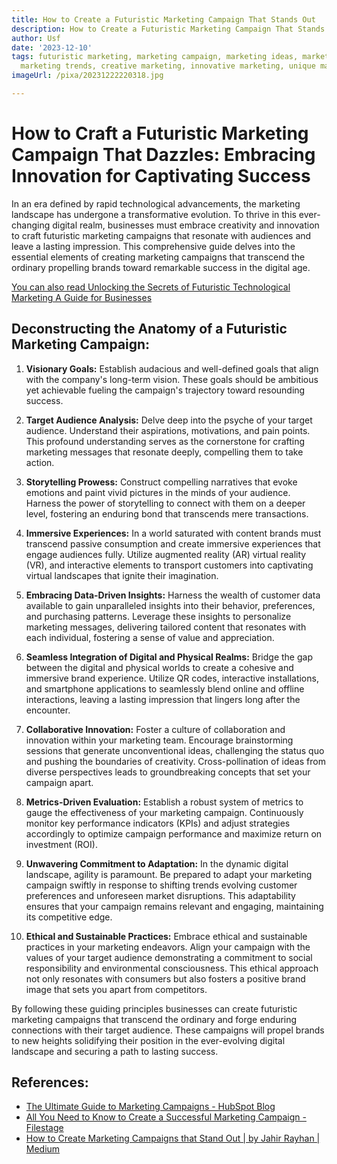 ```yaml
---
title: How to Create a Futuristic Marketing Campaign That Stands Out
description: How to Create a Futuristic Marketing Campaign That Stands Out
author: Usf
date: '2023-12-10'
tags: futuristic marketing, marketing campaign, marketing ideas, marketing strategies,
  marketing trends, creative marketing, innovative marketing, unique marketing
imageUrl: /pixa/20231222220318.jpg

---
```

# How to Craft a Futuristic Marketing Campaign That Dazzles: Embracing  Innovation for Captivating Success


In an era defined by rapid technological advancements, the  marketing landscape has undergone a transformative evolution. To thrive in this ever-changing digital realm, businesses  must embrace creativity and innovation to craft futuristic marketing campaigns that resonate with audiences and leave a  lasting impression. This comprehensive guide delves into the essential elements of  creating marketing campaigns that transcend the ordinary propelling  brands toward remarkable success in the digital age.


[You can also read Unlocking the Secrets of Futuristic Technological Marketing A Guide for Businesses](Unlocking%20the%20Secrets%20of%20Futuristic%20Technological%20Marketing%20A%20Guide%20for%20Businesses)


## Deconstructing the Anatomy of a Futuristic Marketing Campaign:


1. **Visionary Goals:** Establish audacious and well-defined goals that align with the company's long-term vision. These goals should be ambitious yet achievable fueling the campaign's trajectory toward resounding success.


2. **Target Audience Analysis:** Delve deep into the psyche of your target audience. Understand their aspirations, motivations, and pain points. This  profound understanding serves as the cornerstone for crafting marketing messages that resonate deeply, compelling them to take action.


3. **Storytelling Prowess:** Construct compelling narratives that evoke emotions and paint vivid pictures in the minds of your audience.  Harness  the power  of storytelling to connect with them on a deeper level, fostering an enduring bond  that transcends mere transactions.


4. **Immersive Experiences:** In a world saturated  with content brands  must transcend passive consumption and create immersive  experiences that engage audiences fully.  Utilize augmented reality (AR) virtual reality (VR), and interactive elements to transport  customers into captivating virtual landscapes  that ignite their imagination.


5. **Embracing Data-Driven Insights:** Harness the wealth of  customer data available to gain unparalleled insights into their  behavior, preferences, and purchasing patterns. Leverage these insights to personalize  marketing messages,  delivering  tailored content that resonates with each individual, fostering a sense of value and appreciation.


6. **Seamless Integration of  Digital and Physical Realms:** Bridge the gap  between the digital and physical worlds to  create a cohesive and immersive brand experience.  Utilize  QR codes, interactive installations, and smartphone applications to seamlessly blend  online and offline  interactions, leaving a lasting impression that lingers long after the encounter.


7. **Collaborative Innovation:**  Foster a culture of  collaboration  and  innovation  within your marketing team. Encourage brainstorming sessions that generate unconventional ideas, challenging  the status quo and pushing the boundaries of creativity. Cross-pollination of ideas from diverse perspectives leads to  groundbreaking concepts  that  set your campaign apart.


8. **Metrics-Driven Evaluation:** Establish a robust  system of metrics to gauge the effectiveness of your marketing campaign. Continuously monitor  key performance indicators (KPIs) and adjust strategies accordingly to  optimize campaign performance and maximize  return on  investment (ROI).


9. **Unwavering Commitment to Adaptation:** In the dynamic digital  landscape, agility is  paramount. Be prepared to  adapt your marketing campaign swiftly in response  to shifting trends evolving customer preferences and unforeseen market disruptions. This adaptability ensures that your  campaign remains relevant and engaging, maintaining its  competitive  edge.


10. **Ethical and Sustainable Practices:** Embrace ethical and sustainable  practices in your marketing  endeavors. Align your campaign with the values of your target audience demonstrating a commitment to  social responsibility and environmental consciousness. This ethical  approach not only resonates with consumers but also fosters a  positive brand image that sets you apart from competitors.


By following these guiding principles businesses can create futuristic marketing campaigns that transcend the ordinary and  forge enduring connections with their target audience. These campaigns will propel brands to new heights solidifying their position in the ever-evolving digital landscape and securing a path to lasting success.

## References:
- [The Ultimate Guide to Marketing Campaigns - HubSpot Blog](https://blog.hubspot.com/marketing/marketing-campaigns)
- [All You Need to Know to Create a Successful Marketing Campaign - Filestage](https://filestage.io/blog/marketing-campaign/)
- [How to Create Marketing Campaigns that Stand Out | by Jahir Rayhan | Medium](https://medium.com/@jahirrayhann/how-to-create-marketing-campaigns-that-stand-out-cab6601c3bfa)
